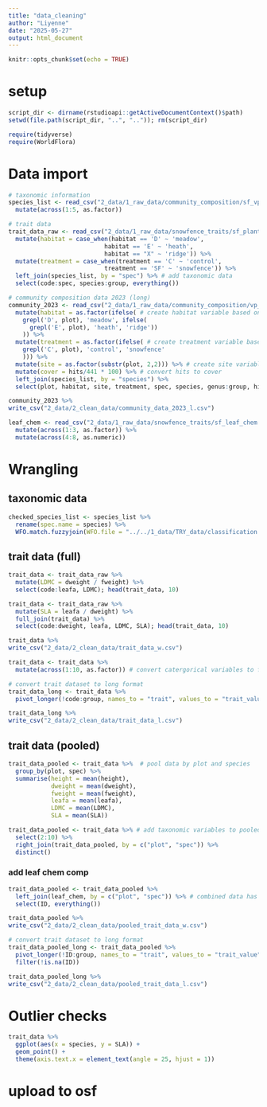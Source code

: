 ```yaml
---
title: "data_cleaning"
author: "Liyenne"
date: "2025-05-27"
output: html_document
---
```


```r
knitr::opts_chunk$set(echo = TRUE)
```

# setup
```r
script_dir <- dirname(rstudioapi::getActiveDocumentContext()$path)
setwd(file.path(script_dir, "..", "..")); rm(script_dir)

require(tidyverse)
require(WorldFlora)
```

# Data import
```r
# taxonomic information
species_list <- read_csv("2_data/1_raw_data/community_composition/sf_vp_species_list.csv") %>% 
  mutate(across(1:5, as.factor))
```

```r
# trait data
trait_data_raw <- read_csv("2_data/1_raw_data/snowfence_traits/sf_plant_trait_data_full_v1.csv") %>% 
  mutate(habitat = case_when(habitat == 'D' ~ 'meadow',
                           habitat == 'E' ~ 'heath',
                           habitat == "X" ~ 'ridge')) %>% 
  mutate(treatment = case_when(treatment == 'C' ~ 'control',
                           treatment == 'SF' ~ 'snowfence')) %>% 
  left_join(species_list, by = "spec") %>% # add taxonomic data
  select(code:spec, species:group, everything())
```

```r
# community composition data 2023 (long)
community_2023 <- read_csv("2_data/1_raw_data/community_composition/vp_pp_2023_l_fn.csv") %>% 
  mutate(habitat = as.factor(ifelse( # create habitat variable based on plot code
    grepl('D', plot), 'meadow', ifelse(
      grepl('E', plot), 'heath', 'ridge'))
    )) %>% 
  mutate(treatment = as.factor(ifelse( # create treatment variable based on plot code
    grepl('C', plot), 'control', 'snowfence'
    ))) %>%  
  mutate(site = as.factor(substr(plot, 2,2))) %>% # create site variable from plot code
  mutate(cover = hits/441 * 100) %>% # convert hits to cover
  left_join(species_list, by = "species") %>% 
  select(plot, habitat, site, treatment, spec, species, genus:group, hits, cover)

community_2023 %>% 
write_csv("2_data/2_clean_data/community_data_2023_l.csv")
```



```r
leaf_chem <- read_csv("2_data/1_raw_data/snowfence_traits/sf_leaf_chem.csv") %>% 
  mutate(across(1:3, as.factor)) %>% 
  mutate(across(4:8, as.numeric))
```

# Wrangling
## taxonomic data 
```r
checked_species_list <- species_list %>% 
  rename(spec.name = species) %>% 
  WFO.match.fuzzyjoin(WFO.file = "../../1_data/TRY_data/classification.csv")
```

## trait data (full)
```r
trait_data <- trait_data_raw %>% 
  mutate(LDMC = dweight / fweight) %>% 
  select(code:leafa, LDMC); head(trait_data, 10)
```

```r
trait_data <- trait_data_raw %>% 
  mutate(SLA = leafa / dweight) %>% 
  full_join(trait_data) %>% 
  select(code:dweight, leafa, LDMC, SLA); head(trait_data, 10)

trait_data %>% 
write_csv("2_data/2_clean_data/trait_data_w.csv")
```

```r
trait_data <- trait_data %>% 
  mutate(across(1:10, as.factor)) # convert catergorical variables to factor
```

```r
# convert trait dataset to long format
trait_data_long <- trait_data %>% 
  pivot_longer(!code:group, names_to = "trait", values_to = "trait_value") 

trait_data_long %>% 
write_csv("2_data/2_clean_data/trait_data_l.csv")
```

## trait data (pooled) 
```r
trait_data_pooled <- trait_data %>%  # pool data by plot and species
  group_by(plot, spec) %>% 
  summarise(height = mean(height),
            dweight = mean(dweight), 
            fweight = mean(fweight),
            leafa = mean(leafa), 
            LDMC = mean(LDMC), 
            SLA = mean(SLA))

trait_data_pooled <- trait_data %>% # add taxonomic variables to pooled dataset
  select(2:10) %>% 
  right_join(trait_data_pooled, by = c("plot", "spec")) %>% 
  distinct()
```

### add leaf chem comp
```r
trait_data_pooled <- trait_data_pooled %>% 
  left_join(leaf_chem, by = c("plot", "spec")) %>% # combined data has 3 extra rows??? 
  select(ID, everything())

trait_data_pooled %>% 
write_csv("2_data/2_clean_data/pooled_trait_data_w.csv")
```

```r
# convert trait dataset to long format
trait_data_pooled_long <- trait_data_pooled %>% 
  pivot_longer(!ID:group, names_to = "trait", values_to = "trait_value") %>% 
  filter(!is.na(ID))

trait_data_pooled_long %>% 
write_csv("2_data/2_clean_data/pooled_trait_data_l.csv")
```

# Outlier checks
```r
trait_data %>% 
  ggplot(aes(x = species, y = SLA)) + 
  geom_point() + 
  theme(axis.text.x = element_text(angle = 25, hjust = 1))
```


# upload to osf
```r

```


